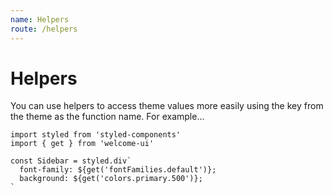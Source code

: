 ```yaml
---
name: Helpers
route: /helpers
---
```


# Helpers

You can use helpers to access theme values more easily using the key from the theme as the function name. For example…

```
import styled from 'styled-components'
import { get } from 'welcome-ui'

const Sidebar = styled.div`
  font-family: ${get('fontFamilies.default')};
  background: ${get('colors.primary.500')};
`
```
